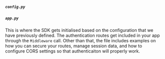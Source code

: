 


##### `config.py`

<BackendConfigFile />

##### `app.py`

This is where the SDK gets initialised based on the configuration that we have previously defined. 
The authentication routes get included in your app through the `Middleware` call.
Other than that, the file includes examples on how you can secure your routes, manage session data, and how to configure CORS settings so that authenticaiton will properly work.

